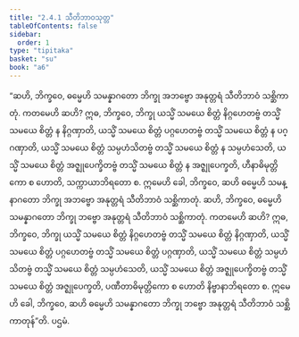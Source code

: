 ```yaml
---
title: "2.4.1 သီတိဘာဝသုတ္တ"
tableOfContents: false
sidebar:
  order: 1
type: "tipitaka"
basket: "su"
book: "a6"
---
```



<DynamicBreadcrumb />

<Division number="85" book="a6" e="ch" v="16" p="379">

<Paragraph number="684" book="a6">
“ဆဟိ, ဘိက္ခဝေ, ဓမ္မေဟိ သမန္နာဂတော ဘိက္ခု အဘဗ္ဗော အနုတ္တရံ သီတိဘာဝံ သစ္ဆိကာတုံ. ကတမေဟိ ဆဟိ? ဣဓ, ဘိက္ခဝေ, ဘိက္ခု ယသ္မိံ သမယေ စိတ္တံ နိဂ္ဂဟေတဗ္ဗံ တသ္မိံ သမယေ စိတ္တံ န နိဂ္ဂဏှာတိ, ယသ္မိံ သမယေ စိတ္တံ ပဂ္ဂဟေတဗ္ဗံ တသ္မိံ သမယေ စိတ္တံ န ပဂ္ဂဏှာတိ, ယသ္မိံ သမယေ စိတ္တံ သမ္ပဟံသိတဗ္ဗံ တသ္မိံ သမယေ စိတ္တံ န သမ္ပဟံသေတိ, ယသ္မိံ သမယေ စိတ္တံ အဇ္ဈုပေက္ခိတဗ္ဗံ တသ္မိံ သမယေ စိတ္တံ န အဇ္ဈုပေက္ခတိ, ဟီနာဓိမုတ္တိကော စ ဟောတိ, သက္ကာယာဘိရတော စ. ဣမေဟိ ခေါ, ဘိက္ခဝေ, ဆဟိ ဓမ္မေဟိ သမန္နာဂတော ဘိက္ခု အဘဗ္ဗော အနုတ္တရံ သီတိဘာဝံ သစ္ဆိကာတုံ.
</Paragraph>

<Paragraph number="685" book="a6">
ဆဟိ, ဘိက္ခဝေ, ဓမ္မေဟိ သမန္နာဂတော ဘိက္ခု ဘဗ္ဗော အနုတ္တရံ သီတိဘာဝံ သစ္ဆိကာတုံ. ကတမေဟိ ဆဟိ? ဣဓ, ဘိက္ခဝေ, ဘိက္ခု ယသ္မိံ သမယေ စိတ္တံ နိဂ္ဂဟေတဗ္ဗံ တသ္မိံ သမယေ စိတ္တံ နိဂ္ဂဏှာတိ, ယသ္မိံ သမယေ စိတ္တံ ပဂ္ဂဟေတဗ္ဗံ တသ္မိံ သမယေ စိတ္တံ ပဂ္ဂဏှာတိ, ယသ္မိံ သမယေ စိတ္တံ သမ္ပဟံသိတဗ္ဗံ တသ္မိံ သမယေ စိတ္တံ သမ္ပဟံသေတိ, ယသ္မိံ သမယေ စိတ္တံ အဇ္ဈုပေက္ခိတဗ္ဗံ တသ္မိံ သမယေ စိတ္တံ အဇ္ဈုပေက္ခတိ, ပဏီတာဓိမုတ္တိကော စ ဟောတိ နိဗ္ဗာနာဘိရတော စ. ဣမေဟိ ခေါ, ဘိက္ခဝေ, ဆဟိ ဓမ္မေဟိ သမန္နာဂတော ဘိက္ခု ဘဗ္ဗော အနုတ္တရံ သီတိဘာဝံ သစ္ဆိကာတုန်”တိ.

</Paragraph>
</Division>

<Paragraph number="686" type="center" book="a6">
ပဌမံ.
</Paragraph>
